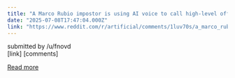 ```yaml
---
title: "A Marco Rubio impostor is using AI voice to call high-level officials"
date: "2025-07-08T17:47:04.000Z"
link: "https://www.reddit.com/r/artificial/comments/1luv70s/a_marco_rubio_impostor_is_using_ai_voice_to_call/"
---
```


submitted by    /u/fnovd  
 [link]   [comments]

[Read more](https://www.reddit.com/r/artificial/comments/1luv70s/a_marco_rubio_impostor_is_using_ai_voice_to_call/)
